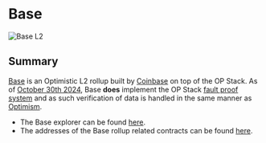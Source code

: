 # Base 

<img src="/images/chains/base.png" alt="Base L2" className="centered-image" />

## Summary

[Base](https://www.base.org/) is an Optimistic L2 rollup built by [Coinbase](https://www.coinbase.com/) on top of the OP Stack. As of [October 30th 2024](https://base.mirror.xyz/eOsedW4tm8MU5OhdGK107A9wsn-aU7MAb8f3edgX5Tk), Base **does** implement the OP Stack [fault proof system](https://docs.optimism.io/stack/protocol/fault-proofs/explainer) and as such verification of data is handled in the same manner as [Optimism](/chains/optimism).

- The Base explorer can be found [here](https://basescan.org).
- The addresses of the Base rollup related contracts can be found [here](https://docs.base.org/docs/base-contracts/).